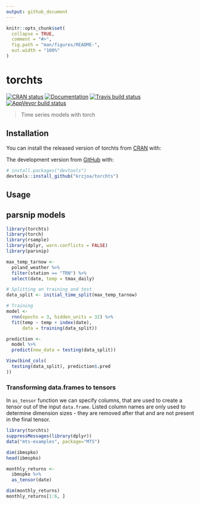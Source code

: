 ```yaml
---
output: github_document
---
```


<!-- README.md is generated from README.Rmd. Please edit that file -->

```r
knitr::opts_chunk$set(
  collapse = TRUE,
  comment = "#>",
  fig.path = "man/figures/README-",
  out.width = "100%"
)
```

# torchts

<!-- badges: start -->
[![CRAN status](https://www.r-pkg.org/badges/version/torchts)](https://CRAN.R-project.org/package=torchts)
[![Documentation](https://img.shields.io/badge/documentation-path.chain-orange.svg?colorB=E91E63)](https://krzjoa.github.io/torchts/)
[![Travis build status](https://travis-ci.com/krzjoa/torchts.svg?branch=master)](https://travis-ci.com/krzjoa/torchts)
[![AppVeyor build status](https://ci.appveyor.com/api/projects/status/github/krzjoa/torchts?branch=master&svg=true)](https://ci.appveyor.com/project/krzjoa/torchts)
<script type="text/javascript" src="https://cdnjs.buymeacoffee.com/1.0.0/button.prod.min.js" data-name="bmc-button" data-slug="kjoachimiak" data-color="#FFDD00" data-emoji=""  data-font="Cookie" data-text="Buy me a coffee" data-outline-color="#000000" data-font-color="#000000" data-coffee-color="#ffffff" ></script>
<!-- badges: end -->

> Time series models with torch

## Installation

You can install the released version of torchts from [CRAN](https://CRAN.R-project.org) with:

The development version from [GitHub](https://github.com/) with:

``` r
# install.packages("devtools")
devtools::install_github("krzjoa/torchts")
```
## Usage

## parsnip models

```r
library(torchts)
library(torch)
library(rsample)
library(dplyr, warn.conflicts = FALSE)
library(parsnip)

max_temp_tarnow <- 
  poland_weather %>% 
  filter(station == "TRN") %>% 
  select(date, temp = tmax_daily)

# Splitting on training and test
data_split <- initial_time_split(max_temp_tarnow)

# Training 
model <- 
  rnn(epochs = 3, hidden_units = 32) %>% 
  fit(temp ~ temp + index(date), 
      data = training(data_split))

prediction <-
  model %>%
  predict(new_data = testing(data_split))

View(bind_cols(
  testing(data_split), prediction$.pred
))


```

### Transforming data.frames to tensors

In `as_tensor` function we can specify columns, that are used to 
create a tensor out of the input `data.frame`. Listed column names 
are only used to determine dimension sizes - they are removed after that
and are not present in the final tensor.

```r
library(torchts)
suppressMessages(library(dplyr))
data("mts-examples", package="MTS")

dim(ibmspko)
head(ibmspko)

monthly_returns <- 
  ibmspko %>% 
  as_tensor(date)

dim(monthly_returns)
monthly_returns[1:6, ]
```
